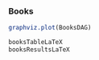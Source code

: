 
###   Books



```r
graphviz.plot(BooksDAG)
```


<!-- ```{r,echo=TRUE,eval=TRUE,fig.align = "center",cache=TRUE, fig.show = "hold", out.width = "100%"} -->
<!-- CPkable0("robbersBN","WhoMurdered") -->
<!-- ``` -->




```r
booksTableLaTeX
booksResultsLaTeX
```





